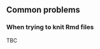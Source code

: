 ## Common problems

### When trying to knit Rmd files {#common-rmd-problems}

TBC

<!--
TODO FIXME
 -->
